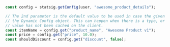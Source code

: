 ```jsx
const config = statsig.getConfig(user, "awesome_product_details");

// The 2nd parameter is the default value to be used in case the given parameter name does not exist on
// the Dynamic Config object. This can happen when there is a typo, or when the user is offline and the
// value has not been cached on the client.
const itemName = config.get("product_name", "Awesome Product v1");
const price = config.get("price", 10.0);
const shouldDiscount = config.get("discount", false);
```
